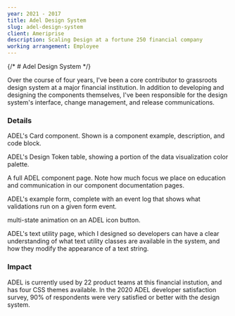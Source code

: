 ```yaml
---
year: 2021 - 2017
title: Adel Design System
slug: adel-design-system
client: Ameriprise
description: Scaling Design at a fortune 250 financial company
working arrangement: Employee
---
```


{/* # Adel Design System */}

Over the course of four years, I've been a core contributor to grassroots design system at a major financial institution. In addition to developing and designing the components themselves, I've been responsible for the design system's interface, change management, and release communications.

### Details

ADEL's Card component. Shown is a component example, description, and code block.

ADEL's Design Token table, showing a portion of the data visualization color palette.

A full ADEL component page. Note how much focus we place on education and communication in our component documentation pages.

ADEL's example form, complete with an event log that shows what validations run on a given form event.

multi-state animation on an ADEL icon button.

ADEL's text utility page, which I designed so developers can have a clear understanding of what text utility classes are available in the system, and how they modify the appearance of a text string.

### Impact

ADEL is currently used by 22 product teams at this financial instution, and has four CSS themes available. In the 2020 ADEL developer satisfaction survey, 90% of respondents were very satisfied or better with the design system.
